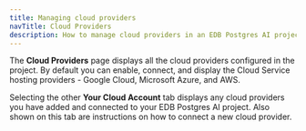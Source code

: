```yaml
---
title: Managing cloud providers
navTitle: Cloud Providers
description: How to manage cloud providers in an EDB Postgres AI project
---
```


The **Cloud Providers** page displays all the cloud providers configured in the project. By default you can enable, connect, and display the Cloud Service hosting providers - Google Cloud, Microsoft Azure, and AWS. 

Selecting the other **Your Cloud Account** tab displays any cloud providers you have added and connected to your EDB Postgres AI project. Also shown on this tab are instructions on how to connect a new cloud provider.



